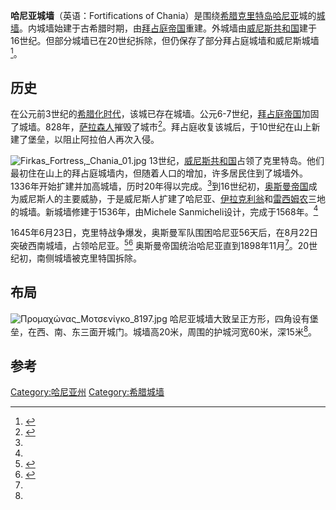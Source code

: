 {{Infobox military installation
| name = 哈尼亚城墙
| native_name = 
| location = [[希腊|希腊]][[克里特岛|克里特岛]][[哈尼亚|哈尼亚]]
| image = [[File:Προμαχώνας_Σαν_Σαλβατόρε_8796.JPG|300px]]
| caption = San Salvatore Bastion
| type = [[城墙|城墙]]
| coordinates = {{coord|35|30|51|N|24|0|57.8|E|type:landmark|display=inline}}
| image_map = [[File:Plan_von_Canea_(1651).jpg|300px]]
| built = 公元前3世纪<br>6–10世纪<br>1336–1356<br>1536–1620
| used = 
| builder = [[拜占庭帝国|拜占庭帝国]]<br>[[威尼斯共和国|威尼斯共和国]]
| materials = 
| height = 20米
| condition = 局部保存
| battles = 克里特战争 (1645–69)
}}
'''哈尼亚城墙'''（英语：Fortifications of Chania）是围绕[[希腊|希腊]][[克里特岛|克里特岛]][[哈尼亚|哈尼亚]]城的[[城墙|城墙]]。内城墙始建于古希腊时期，由[[拜占庭帝国|拜占庭帝国]]重建。外城墙由[[威尼斯共和国|威尼斯共和国]]建于16世纪。但部分城墙已在20世纪拆除，但仍保存了部分拜占庭城墙和威尼斯城墙<ref name=west-crete>{{cite web|title=The fortifications of Chania|url=http://www.west-crete.com/chania-fortifications.htm|website=west-crete.com|accessdate=2015-08-25|archive-date=2020-10-26|archive-url=https://web.archive.org/web/20201026183638/https://www.west-crete.com/chania-fortifications.htm|dead-url=no}}</ref>。

==历史==
在公元前3世纪的[[希腊化时代|希腊化时代]]，该城已存在城墙。公元6-7世纪，[[拜占庭帝国|拜占庭帝国]]加固了城墙。828年，[[萨拉森人|萨拉森人]]摧毁了城市<ref name=cretanbeaches>{{cite web|title=The Castle of Chania|url=http://www.cretanbeaches.com/Fortresses/Castles/the-castle-of-chania/|website=cretanbeaches.com|archiveurl=https://web.archive.org/web/20110808081847/http://www.cretanbeaches.com/Fortresses/Castles/the-castle-of-chania/|archivedate=2011-08-08|accessdate=2017-04-02|dead-url=yes}}</ref>。拜占庭收复该城后，于10世纪在山上新建了堡垒，以阻止阿拉伯人再次入侵。

[[File:Firkas_Fortress,_Chania_01.jpg|thumb]]
13世纪，[[威尼斯共和国|威尼斯共和国]]占领了克里特岛。他们最初住在山上的拜占庭城墙内，但随着人口的增加，许多居民住到了城墙外。1336年开始扩建并加高城墙，历时20年得以完成。<ref name=cretanbeaches/>到16世纪初，[[奥斯曼帝国|奥斯曼帝国]]成为威尼斯人的主要威胁，于是威尼斯人扩建了哈尼亚、[[伊拉克利翁|伊拉克利翁]]和[[雷西姆农|雷西姆农]]三地的城墙。新城墙修建于1536年，由Michele Sanmicheli设计，完成于1568年。<ref name=west-crete/>

1645年6月23日，克里特战争爆发，奥斯曼军队围困哈尼亚56天后，在8月22日突破西南城墙，占领哈尼亚。<ref>{{citation | last=Setton| first=Kenneth Meyer | title=Venice, Austria, and the Turks in the Seventeenth Century | publisher=DIANE Publishing | year=1991 | isbn=0-87169-192-2 |pages=126–127 }}</ref><ref>{{cite web|title=The Fortifications of Chania|url=http://www.crete.tournet.gr/en/crete-guide/26-castles-of-crete/79-the-fortifications-of-chania|website=crete.tournet.gr|accessdate=2015-08-25|archive-date=2020-07-23|archive-url=https://web.archive.org/web/20200723210737/https://www.crete.tournet.gr/en/crete-guide/26-castles-of-crete/79-the-fortifications-of-chania|dead-url=no}}</ref> 奥斯曼帝国统治哈尼亚直到1898年11月<ref name=cretanbeaches/>。20世纪初，南侧城墙被克里特国拆除。

==布局==
[[File:Προμαχώνας_Μοτσενίγκο_8197.jpg|thumb]]
哈尼亚城墙大致呈正方形，四角设有堡垒，在西、南、东三面开城门。城墙高20米，周围的护城河宽60米，深15米<ref name=west-crete/>。

==参考==
{{reflist}}
{{拉丁人治下的希腊}}
[[Category:哈尼亚州|Category:哈尼亚州]]
[[Category:希腊城墙|Category:希腊城墙]]